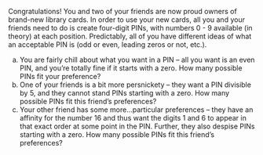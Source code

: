 Congratulations! You and two of your friends are now proud owners of brand-new library cards. In order to use your new cards, all you and your friends need to do is create four-digit PINs, with numbers $0$ - $9$ available (in theory) at each position. Predictably, all of you have different ideas of what an acceptable PIN is (odd or even, leading zeros or not, etc.).

a.  You are fairly chill about what you want in a PIN -- all you want is an even PIN, and you're totally fine if it starts with a zero. How many possible PINs fit your preference?
b.  One of your friends is a bit more persnickety -- they want a PIN divisible by $5$, and they cannot stand PINs starting with a zero. How many possible PINs fit this friend's preferences?
c.  Your other friend has some more...particular preferences -- they have an affinity for the number $16$ and thus want the digits $1$ and $6$ to appear in that exact order at some point in the PIN. Further, they also despise PINs starting with a zero. How many possible PINs fit this friend's preferences?

